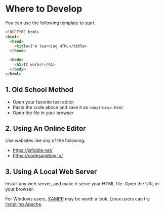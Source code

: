 
# Where to Develop

You can use the following template to start.

```html
<!DOCTYPE html>
<html>
  <head>
    <title>I'm learning HTML</title>
  </head>

  <body>
    <h1>It works!</h1>
  </body>
</html>
```

## 1. Old School Method

- Open your favorite text editor
- Paste the code above and save it as `<anything>.html`
- Open the file in your browser

## 2. Using An Online Editor

Use websites like any of the following:

- https://jsfiddle.net/
- https://codesandbox.io/

## 3. Using A Local Web Server

Install any web server, and make it serve your HTML file. Open the URL in your browser.

For Windows users, [XAMPP](https://www.apachefriends.org/index.html) may be worth a look. Linux users can try [installing Apache](https://phoenixnap.com/kb/how-to-install-apache-web-server-on-ubuntu-18-04).
